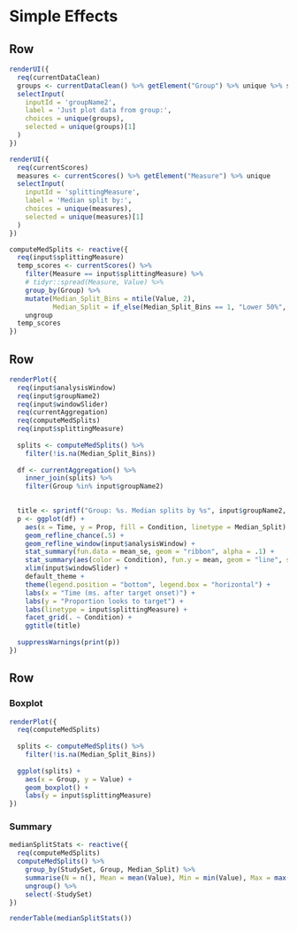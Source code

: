 Simple Effects {data-orientation=rows}
======================================================================

Row {data-height=75}
-----------------------------------------------------------------------

```r
renderUI({
  req(currentDataClean)
  groups <- currentDataClean() %>% getElement("Group") %>% unique %>% sort
  selectInput(
    inputId = 'groupName2', 
    label = 'Just plot data from group:', 
    choices = unique(groups), 
    selected = unique(groups)[1]
  )
})
```


```r
renderUI({
  req(currentScores)
  measures <- currentScores() %>% getElement("Measure") %>% unique
  selectInput(
    inputId = 'splittingMeasure', 
    label = 'Median split by:', 
    choices = unique(measures), 
    selected = unique(measures)[1]
  )
})

computeMedSplits <- reactive({
  req(input$splittingMeasure)
  temp_scores <- currentScores() %>% 
    filter(Measure == input$splittingMeasure) %>% 
    # tidyr::spread(Measure, Value) %>% 
    group_by(Group) %>% 
    mutate(Median_Split_Bins = ntile(Value, 2),
           Median_Split = if_else(Median_Split_Bins == 1, "Lower 50%", "Upper 50%", NA_character_)) %>% 
    ungroup
  temp_scores
})

```


Row {data-height=450}
-----------------------------------------------------------------------

```r
renderPlot({
  req(input$analysisWindow)
  req(input$groupName2)
  req(input$windowSlider)
  req(currentAggregation)
  req(computeMedSplits)
  req(input$splittingMeasure)
  
  splits <- computeMedSplits() %>% 
    filter(!is.na(Median_Split_Bins))
  
  df <- currentAggregation() %>% 
    inner_join(splits) %>% 
    filter(Group %in% input$groupName2)
    

  title <- sprintf("Group: %s. Median splits by %s", input$groupName2, input$splittingMeasure)
  p <- ggplot(df) +
    aes(x = Time, y = Prop, fill = Condition, linetype = Median_Split) +
    geom_refline_chance(.5) +
    geom_refline_window(input$analysisWindow) +
    stat_summary(fun.data = mean_se, geom = "ribbon", alpha = .1) +
    stat_summary(aes(color = Condition), fun.y = mean, geom = "line", size = 1) +
    xlim(input$windowSlider) + 
    default_theme + 
    theme(legend.position = "bottom", legend.box = "horizontal") + 
    labs(x = "Time (ms. after target onset)") +
    labs(y = "Proportion looks to target") + 
    labs(linetype = input$splittingMeasure) + 
    facet_grid(. ~ Condition) + 
    ggtitle(title)
    
  suppressWarnings(print(p))
})
```





Row {data-height=300}
-----------------------------------------------------------------------


### Boxplot 

```r
renderPlot({
  req(computeMedSplits)
  
  splits <- computeMedSplits() %>% 
    filter(!is.na(Median_Split_Bins))
  
  ggplot(splits) + 
    aes(x = Group, y = Value) + 
    geom_boxplot() +
    labs(y = input$splittingMeasure)
})
```


### Summary 

```r
medianSplitStats <- reactive({
  req(computeMedSplits)
  computeMedSplits() %>% 
    group_by(StudySet, Group, Median_Split) %>% 
    summarise(N = n(), Mean = mean(Value), Min = min(Value), Max = max(Value)) %>% 
    ungroup() %>% 
    select(-StudySet)
})

renderTable(medianSplitStats())
```
